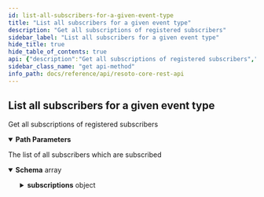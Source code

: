 ```yaml
---
id: list-all-subscribers-for-a-given-event-type
title: "List all subscribers for a given event type"
description: "Get all subscriptions of registered subscribers"
sidebar_label: "List all subscribers for a given event type"
hide_title: true
hide_table_of_contents: true
api: {"description":"Get all subscriptions of registered subscribers","tags":["subscriptions"],"parameters":[{"name":"event_type","in":"path","description":"The type of message","required":true,"schema":{"type":"string"}}],"responses":{"200":{"description":"The list of all subscribers which are subscribed","content":{"application/json":{"schema":{"type":"array","items":{"description":"A subscriber has a unique name and a list of subscriptions","type":"object","properties":{"id":{"type":"string","description":"The identifier of this subscriber"},"subscriptions":{"type":"object","description":"The dictionary of subscriptions, where the key is the message type","additionalProperties":{"description":"The definition of an action subscription","type":"object","properties":{"message_type":{"type":"string","description":"The name of the action to listen to"},"wait_for_completion":{"type":"boolean","description":"If an action is sent to this subscriber, the event sender should wait until this\nsubscriber has processed the message and send a done message.\nThis is the expected behaviour of every actor and defaults to true.\n","default":true},"timeout":{"type":"number","description":"This is the duration in seconds this subscriber has time to execute the action.\nAfter this time the sender assumes a failure and rejects the result of this actor.\n","default":60}}}}}}}}}}},"method":"get","path":"/subscribers/for/{event_type}","servers":[{"url":"https://localhost:8900"}],"info":{"title":"Resoto Core REST API","version":"V1"},"postman":{"name":"List all subscribers for a given event type","description":{"content":"Get all subscriptions of registered subscribers","type":"text/plain"},"url":{"path":["subscribers","for",":event_type"],"host":["{{baseUrl}}"],"query":[],"variable":[{"disabled":false,"description":{"content":"(Required) The type of message","type":"text/plain"},"type":"any","value":"","key":"event_type"}]},"header":[{"key":"Accept","value":"application/json"}],"method":"GET"}}
sidebar_class_name: "get api-method"
info_path: docs/reference/api/resoto-core-rest-api
---
```



## List all subscribers for a given event type

Get all subscriptions of registered subscribers

<details style={{"marginBottom":"1rem"}} data-collapsed={false} open={true}><summary style={{}}><strong>Path Parameters</strong></summary><div><ul><ParamsItem className={"paramsItem"} param={{"name":"event_type","in":"path","description":"The type of message","required":true,"schema":{"type":"string"}}}></ParamsItem></ul></div></details><div><ApiTabs><TabItem label={"200"} value={"200"}><div>

The list of all subscribers which are subscribed

</div><div><MimeTabs schemaType={"response"}><TabItem label={"application/json"} value={"application/json"}><SchemaTabs><TabItem label={"Schema"} value={"Schema"}><details style={{}} data-collapsed={false} open={true}><summary style={{"textAlign":"left"}}><strong>Schema</strong><span style={{"opacity":"0.6"}}> array</span></summary><div style={{"textAlign":"left","marginLeft":"1rem"}}></div><ul style={{"marginLeft":"1rem"}}><SchemaItem collapsible={false} name={"id"} required={false} schemaDescription={"The identifier of this subscriber"} schemaName={"string"} qualifierMessage={undefined} defaultValue={undefined}></SchemaItem><SchemaItem collapsible={true} className={"schemaItem"}><details style={{}}><summary style={{}}><strong>subscriptions</strong><span style={{"opacity":"0.6"}}> object</span></summary><div style={{"marginLeft":"1rem"}}><div style={{"marginTop":".5rem","marginBottom":".5rem"}}>

The dictionary of subscriptions, where the key is the message type

</div><li><div><code>property name*</code><span style={{"opacity":"0.6"}}> object</span></div></li></div></details></SchemaItem></ul></details></TabItem><TabItem label={"Example (from schema)"} value={"Example (from schema)"}><ResponseSamples responseExample={"[\n  {\n    \"id\": \"string\",\n    \"subscriptions\": {}\n  }\n]"} language={"json"}></ResponseSamples></TabItem></SchemaTabs></TabItem></MimeTabs></div></TabItem></ApiTabs></div>
